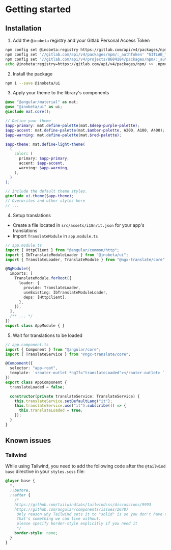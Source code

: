 
# Getting started

<Meta title="Getting started" />

## Installation

1. Add the `@inobeta` registry and your Gitlab Personal Access Token

```bash
npm config set @inobeta:registry https://gitlab.com/api/v4/packages/npm/
npm config set '//gitlab.com/api/v4/packages/npm/:_authToken' "GITLAB_TOKEN"
npm config set '//gitlab.com/api/v4/projects/8604184/packages/npm/:_authToken' "GITLAB_TOKEN"
echo @inobeta:registry=https://gitlab.com/api/v4/packages/npm/ >> .npmrc
```

2. Install the package

```bash
npm i --save @inobeta/ui
```

3. Apply your theme to the library's components

```scss
@use "@angular/material" as mat;
@use "@inobeta/ui" as ui;
@include mat.core();

// Define your theme
$app-primary: mat.define-palette(mat.$deep-purple-palette);
$app-accent: mat.define-palette(mat.$amber-palette, A200, A100, A400);
$app-warning: mat.define-palette(mat.$red-palette);

$app-theme: mat.define-light-theme(
  (
    color: (
      primary: $app-primary,
      accent: $app-accent,
      warning: $app-warning,
    ),
  )
);

// Include the default theme styles.
@include ui.theme($app-theme);
// Overwrites and other styles here
// ...
```

4. Setup translations

- Create a file located in `src/assets/i18n/it.json` for your app's translations
- Import `TranslateModule` in `app.module.ts`

```typescript
// app.module.ts
import { HttpClient } from "@angular/common/http";
import { IbTranslateModuleLoader } from "@inobeta/ui";
import { TranslateLoader, TranslateModule } from "@ngx-translate/core";

@NgModule({
  imports: [
    TranslateModule.forRoot({
      loader: {
        provide: TranslateLoader,
        useExisting: IbTranslateModuleLoader,
        deps: [HttpClient],
      },
    }),
  ],
  /** ... */
})
export class AppModule { }
```

5. Wait for translations to be loaded

```typescript
// app.component.ts
import { Component } from "@angular/core";
import { TranslateService } from "@ngx-translate/core";

@Component({
  selector: "app-root",
  template: `<router-outlet *ngIf="translateLoaded"></router-outlet> `,
})
export class AppComponent {
  translateLoaded = false;

  constructor(private translateService: TranslateService) {
    this.translateService.setDefaultLang("it");
    this.translateService.use("it").subscribe(() => {
      this.translateLoaded = true;
    });
  }
}
```

## Known issues

### Tailwind

While using Tailwind, you need to add the following code after the `@tailwind base` directive in your `styles.scss` file:

```scss
@layer base {
  *,
  ::before,
  ::after {
    /*
    https://github.com/tailwindlabs/tailwindcss/discussions/9993
    https://github.com/angular/components/issues/26787
     Only reason why Tailwind sets it to "solid" is so you don't have to specify border style together with "border[-x]" class.
     That's something we can live without.
     please specify border-style explicitly if you need it
     */
    border-style: none;
  }
}
```